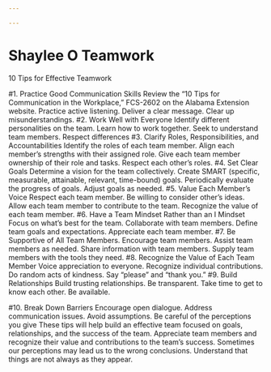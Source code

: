 ```yaml
---

---
```


# Shaylee O Teamwork {-}

10 Tips for Effective Teamwork

#1. Practice Good Communication Skills
Review the “10 Tips for Communication in the Workplace,” FCS-2602 on the Alabama Extension website.
Practice active listening.
Deliver a clear message.
Clear up misunderstandings.
#2. Work Well with Everyone
Identify different personalities on the team.
Learn how to work together.
Seek to understand team members.
Respect differences
#3. Clarify Roles, Responsibilities, and Accountabilities
Identify the roles of each team member.
Align each member’s strengths with their assigned role.
Give each team member ownership of their role and tasks.
Respect each other’s roles.
#4. Set Clear Goals
Determine a vision for the team collectively.
Create SMART (specific, measurable, attainable, relevant, time-bound) goals.
Periodically evaluate the progress of goals.
Adjust goals as needed.
#5. Value Each Member’s Voice
Respect each team member.
Be willing to consider other’s ideas.
Allow each team member to contribute to the team.
Recognize the value of each team member.
#6. Have a Team Mindset Rather than an I Mindset
Focus on what’s best for the team.
Collaborate with team members.
Define team goals and expectations.
Appreciate each team member.
#7. Be Supportive of All Team Members.
Encourage team members.
Assist team members as needed.
Share information with team members.
Supply team members with the tools they need.
#8. Recognize the Value of Each Team Member
Voice appreciation to everyone.
Recognize individual contributions.
Do random acts of kindness.
Say “please” and “thank you.”
#9. Build Relationships
Build trusting relationships.
Be transparent.
Take time to get to know each other.
Be available.

#10. Break Down Barriers
Encourage open dialogue.
Address communication issues.
Avoid assumptions.
Be careful of the perceptions you give
These tips will help build an effective team focused on goals, relationships, and the success of the team. Appreciate team members and recognize their value and contributions to the team’s success. Sometimes our perceptions may lead us to the wrong conclusions. Understand that things are not always as they appear.


